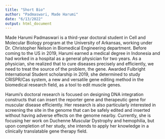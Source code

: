 ---
title: "Short Bio"
author: "Padmaswari, Made Harumi"
date: "6/13/2022"
output: html_document
---
<p> Made Harumi Padmaswari is a third-year doctoral student in Cell and Molecular Biology program at the University of Arkansas, working under Dr. Christopher Nelson in Biomedical Engineering department. Before coming to the US in 2019, Harumi earned a medical degree in Indonesia and had worked in a hospital as a general physician for two years. As a physician, she realized that to cure diseases precisely and efficiently, we need to treat the source of the problem, the gene. Awarded Fulbright International Student scholarship in 2019, she determined to study CRISPR/Cas system, a new and versatile gene editing method in the biomedical research field, as a tool to edit muscle genes.
<p> Harumi’s doctoral research is focused on designing DNA integration constructs that can insert the reporter gene and therapeutic gene for muscular disease efficiently. Her research is also particularly interested in screening the site in the genome that can be safely edited and inserted without having adverse effects on the genome nearby. Currently, she is focusing her work on Duchenne Muscular Dystrophy and hemophilia, but upon completion of her study, she intends to apply her knowledge in a clinically translatable gene therapy field.